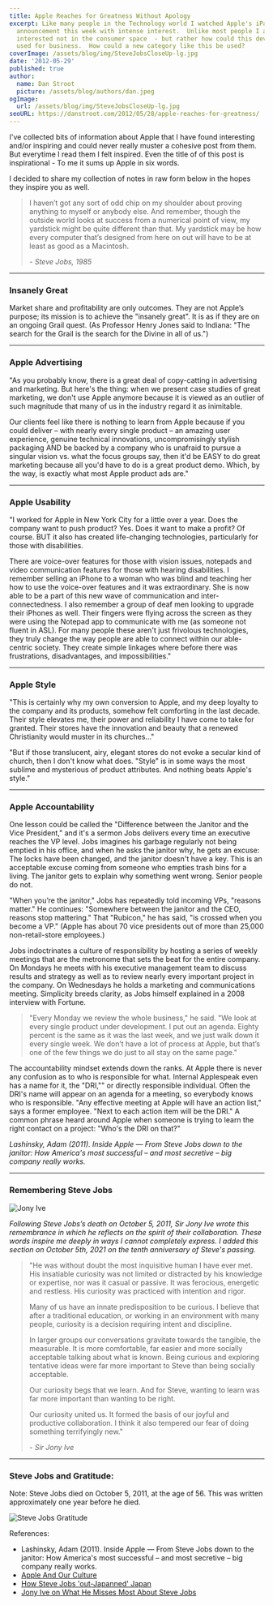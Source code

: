```yaml
---
title: Apple Reaches for Greatness Without Apology
excerpt: Like many people in the Technology world I watched Apple's iPad
  announcement this week with intense interest.  Unlike most people I am
  interested not in the consumer space  - but rather how could this device be
  used for business.  How could a new category like this be used?
coverImage: /assets/blog/img/SteveJobsCloseUp-lg.jpg
date: '2012-05-29'
published: true
author:
  name: Dan Stroot
  picture: /assets/blog/authors/dan.jpeg
ogImage:
  url: /assets/blog/img/SteveJobsCloseUp-lg.jpg
seoURL: https://danstroot.com/2012/05/28/apple-reaches-for-greatness/
---
```


I've collected bits of information about Apple that I have found interesting and/or inspiring and could never really muster a cohesive post from them. But everytime I read them I felt inspired. Even the title of of this post is inspirational - To me it sums up Apple in six words.

I decided to share my collection of notes in raw form below in the hopes they inspire you as well.

> I haven’t got any sort of odd chip on my shoulder about proving anything to myself or anybody else. And remember, though the outside world looks at success from a numerical point of view, my yardstick might be quite different than that. My yardstick may be how every computer that’s designed from here on out will have to be at least as good as a Macintosh.
>
> <cite>- Steve Jobs, 1985</cite>

---

### Insanely Great

Market share and profitability are only outcomes. They are not Apple’s purpose; its mission is to achieve the "insanely great". It is as if they are on an ongoing Grail quest. (As Professor Henry Jones said to Indiana: "The search for the Grail is the search for the Divine in all of us.")

---

### Apple Advertising

"As you probably know, there is a great deal of copy-catting in advertising and marketing. But here's the thing: when we present case studies of great marketing, we don't use Apple anymore because it is viewed as an outlier of such magnitude that many of us in the industry regard it as inimitable.

Our clients feel like there is nothing to learn from Apple because if you could deliver &#8211; with nearly every single product &#8211; an amazing user experience, genuine technical innovations, uncompromisingly stylish packaging AND be backed by a company who is unafraid to pursue a singular vision vs. what the focus groups say, then it'd be EASY to do great marketing because all you'd have to do is a great product demo. Which, by the way, is exactly what most Apple product ads are."

---

### Apple Usability

"I worked for Apple in New York City for a little over a year. Does the company want to push product? Yes. Does it want to make a profit? Of course. BUT it also has created life-changing technologies, particularly for those with disabilities.

There are voice-over features for those with vision issues, notepads and video communication features for those with hearing disabilities. I remember selling an iPhone to a woman who was blind and teaching her how to use the voice-over features and it was extraordinary. She is now able to be a part of this new wave of communication and inter-connectedness. I also remember a group of deaf men looking to upgrade their iPhones as well. Their fingers were flying across the screen as they were using the Notepad app to communicate with me (as someone not fluent in ASL). For many people these aren't just frivolous technologies, they truly change the way people are able to connect within our able-centric society. They create simple linkages where before there was frustrations, disadvantages, and impossibilities."

---

### Apple Style

"This is certainly why my own conversion to Apple, and my deep loyalty to the company and its products, somehow felt comforting in the last decade. Their style elevates me, their power and reliability I have come to take for granted. Their stores have the innovation and beauty that a renewed Christianity would muster in its churches…"

"But if those translucent, airy, elegant stores do not evoke a secular kind of church, then I don't know what does. "Style" is in some ways the most sublime and mysterious of product attributes. And nothing beats Apple's style."

---

### Apple Accountability

One lesson could be called the "Difference between the Janitor and the Vice President," and it's a sermon Jobs delivers every time an executive reaches the VP level. Jobs imagines his garbage regularly not being emptied in his office, and when he asks the janitor why, he gets an excuse: The locks have been changed, and the janitor doesn't have a key. This is an acceptable excuse coming from someone who empties trash bins for a living. The janitor gets to explain why something went wrong. Senior people do not.

"When you’re the janitor," Jobs has repeatedly told incoming VPs, "reasons matter." He continues: "Somewhere between the janitor and the CEO, reasons stop mattering." That "Rubicon," he has said, "is crossed when you become a VP." (Apple has about 70 vice presidents out of more than 25,000 non-retail-store employees.)

Jobs indoctrinates a culture of responsibility by hosting a series of weekly meetings that are the metronome that sets the beat for the entire company. On Mondays he meets with his executive management team to discuss results and strategy as well as to review nearly every important project in the company. On Wednesdays he holds a marketing and communications meeting. Simplicity breeds clarity, as Jobs himself explained in a 2008 interview with Fortune.

> "Every Monday we review the whole business," he said. "We look at
> every single product under development. I put out an agenda.
> Eighty percent is the same as it was the last week, and we just
> walk down it every single week. We don’t have a lot of process at
> Apple, but that’s one of the few things we do just to all stay on
> the same page."

The accountability mindset extends down the ranks. At Apple there is never any confusion as to who is responsible for what. Internal Applespeak even has a name for it, the "DRI,"" or directly responsible individual. Often the DRI's name will appear on an agenda for a meeting, so everybody knows who is responsible. "Any effective meeting at Apple will have an action list," says a former employee. "Next to each action item will be the DRI." A common phrase heard around Apple when someone is trying to learn the right contact on a project: "Who's the DRI on that?"

_Lashinsky, Adam (2011). Inside Apple &#8212; From Steve Jobs down to the janitor: How America's most successful &#8211; and most secretive &#8211; big company really works._

---

### Remembering Steve Jobs

![Jony Ive](https://danstroot.imgix.net/assets/blog/img/jony_ive.jpg)

_Following Steve Jobs’s death on October 5, 2011, Sir Jony Ive wrote this remembrance in which he reflects on the spirit of their collaboration. These words inspire me deeply in ways I cannot completely express. I added this section on October 5th, 2021 on the tenth anniversary of Steve's passing._

> "He was without doubt the most inquisitive human I have ever met. His insatiable curiosity was not limited or distracted by his knowledge or expertise, nor was it casual or passive. It was ferocious, energetic and restless. His curiosity was practiced with intention and rigor.
>
> Many of us have an innate predisposition to be curious. I believe that after a traditional education, or working in an environment with many people, curiosity is a decision requiring intent and discipline.
>
> In larger groups our conversations gravitate towards the tangible, the measurable. It is more comfortable, far easier and more socially acceptable talking about what is known. Being curious and exploring tentative ideas were far more important to Steve than being socially acceptable.
>
> Our curiosity begs that we learn. And for Steve, wanting to learn was far more important than wanting to be right.
>
> Our curiosity united us. It formed the basis of our joyful and productive collaboration. I think it also tempered our fear of doing something terrifyingly new."
>
> <cite>- Sir Jony Ive</cite>

---

### Steve Jobs and Gratitude:

Note: Steve Jobs died on October 5, 2011, at the age of 56. This was written approximately one year before he died.

![Steve Jobs Gratitude](https://danstroot.imgix.net/assets/blog/img/steve_jobs.jpg)

References:

- Lashinsky, Adam (2011). Inside Apple &#8212; From Steve Jobs down to the janitor: How America's most successful &#8211; and most secretive &#8211; big company really works.
- [Apple And Our Culture](https://www.theatlantic.com/daily-dish/archive/2011/01/apple-and-our-culture-ctd/176973/)
- [How Steve Jobs 'out-Japanned' Japan](http://www.sfgate.com/cgi-bin/article.cgi?f=/g/a/2011/01/28/apop012811.DTL&ao=2)
- [Jony Ive on What He Misses Most About Steve Jobs](https://www.wsj.com/articles/jony-ive-steve-jobs-memories-10th-anniversary-11633354769)
